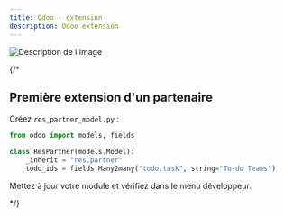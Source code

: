 ```yaml
---
title: Odoo - extension
description: Odoo extension
---
```


![Description de l'image](../../../assets/work-in-progress.jpeg)

{/* 

## Première extension d'un partenaire

Créez `res_partner_model.py` :

```python
from odoo import models, fields

class ResPartner(models.Model):
    _inherit = "res.partner"
    todo_ids = fields.Many2many("todo.task", string="To-do Teams")
```

Mettez à jour votre module et vérifiez dans le menu développeur.

*/}